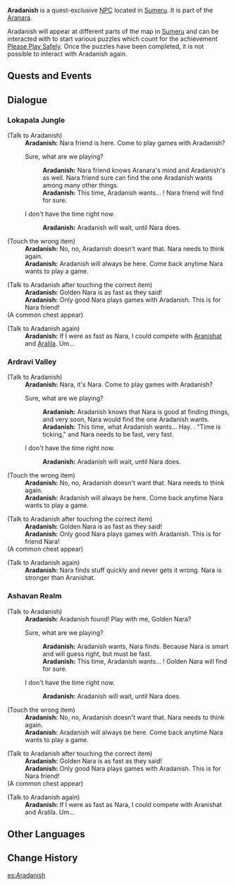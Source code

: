{{Meta
<!-- Remove this template after adding the missing info -->
|missing_NPC_profile  = yes
}}
{{Character Infobox
|type             = Quest NPC
|group            = Aranara
|image            = NPC Aradanish.png
|region           = Sumeru
|location         = Sumeru
|affiliation      = 
|title            = 

|ancestry         = <!-- Clan/family -->
|father           = 
|mother           = 
|spouse           = 
|sibling          = 
|child            = 
|relative         = 

|dialoguereward   = 
}}
'''Aradanish''' is a quest-exclusive [[NPC]] located in <!--[[???]], -->[[Sumeru]]. It is part of the [[Aranara]].

Aradanish will appear at different parts of the map in [[Sumeru]] and can be interacted with to start various puzzles which count for the achievement [[Please Play Safely]]. Once the puzzles have been completed, it is not possible to interact with Aradanish again.
<!--
==Location==
<gallery>
NPC Location Aradanish.png|Aradanish's location
NPC Location Aradanish Context.png|Additional context
</gallery>

==Profile==
''(To be added.)''

===Appearance===
''(To be added.)''
-->
==Quests and Events==
{{Quests and Events}}
<!--
==Idle Quotes==
{{Dialogue Start}}
: {{DIcon|Idle}} {{Tx}}
:: {{A|VO Aradanish 01.ogg}} "{{Tx}}"
{{Dialogue End}}
-->
==Dialogue==
===Lokapala Jungle===
{{Dialogue Start}}
;(Talk to Aradanish)
:'''Aradanish:''' Nara friend is here. Come to play games with Aradanish?
:{{DIcon}} Sure, what are we playing?
::'''Aradanish:''' Nara friend knows Aranara's mind and Aradanish's as well. Nara friend sure can find the one Aradanish wants among many other things.
::'''Aradanish:''' This time, Aradanish wants... {{color|buzzword|A small wooden chest}}! Nara friend will find for sure.
:{{DIcon}} I don't have the time right now.
::'''Aradanish:''' Aradanish will wait, until Nara does.

;(Touch the wrong item)
:'''Aradanish:''' No, no, Aradanish doesn't want that. Nara needs to think again.
:'''Aradanish:''' Aradanish will always be here. Come back anytime Nara wants to play a game.

;(Talk to Aradanish after touching the correct item)
:'''Aradanish:''' Golden Nara is as fast as they said!
:'''Aradanish:''' Only good Nara plays games with Aradanish. This is for Nara friend!
;(A common chest appear)

;(Talk to Aradanish again)
:'''Aradanish:''' If I were as fast as Nara, I could compete with [[Aranishat]] and [[Aralila]]. Um...
{{Dialogue End}}

===Ardravi Valley===
{{Dialogue Start}}
;(Talk to Aradanish)
:'''Aradanish:''' Nara, it's Nara. Come to play games with Aradanish?
:{{DIcon}} Sure, what are we playing?
::'''Aradanish:''' Aradanish knows that Nara is good at finding things, and very soon, Nara would find the one Aradanish wants.
::'''Aradanish:''' This time, what Aradanish wants... Hay. {{color|buzzword|A lot of hay, bundled together}}. "Time is ticking," and Nara needs to be fast, very fast.
:{{DIcon}} I don't have the time right now.
::'''Aradanish:''' Aradanish will wait, until Nara does.

;(Touch the wrong item)
:'''Aradanish:''' No, no, Aradanish doesn't want that. Nara needs to think again.
:'''Aradanish:''' Aradanish will always be here. Come back anytime Nara wants to play a game.

;(Talk to Aradanish after touching the correct item)
:'''Aradanish:''' Golden Nara is as fast as they said!
:'''Aradanish:''' Only good Nara plays games with Aradanish. This is for friend Nara!
;(A common chest appear)

;(Talk to Aradanish again)
:'''Aradanish:''' Nara finds stuff quickly and never gets it wrong. Nara is stronger than Aranishat.
{{Dialogue End}}

===Ashavan Realm===
{{Dialogue Start}}
;(Talk to Aradanish)
:'''Aradanish:''' Aradanish found! Play with me, Golden Nara?
:{{DIcon}} Sure, what are we playing?
::'''Aradanish:''' Aradanish wants, Nara finds. Because Nara is smart and will guess right, but must be fast.
::'''Aradanish:''' This time, Aradanish wants... {{color|buzzword|rocks, piles of rocks}}! Golden Nara will find for sure.
:{{DIcon}} I don't have the time right now.
::'''Aradanish:''' Aradanish will wait, until Nara does.

;(Touch the wrong item)
:'''Aradanish:''' No, no, Aradanish doesn't want that. Nara needs to think again.
:'''Aradanish:''' Aradanish will always be here. Come back anytime Nara wants to play a game.

;(Talk to Aradanish after touching the correct item)
:'''Aradanish:''' Golden Nara is as fast as they said!
:'''Aradanish:''' Only good Nara plays games with Aradanish. This is for Nara friend!
;(A common chest appear)

;(Talk to Aradanish again)
:'''Aradanish:''' If I were as fast as Nara, I could compete with Aranishat and Aralila. Um...
{{Dialogue End}}
<!--
==Event Dialogue==
===Event Name===
{{Dialogue Start}}
:'''Aradasa:'''
{{Dialogue End}}

==Trivia==
* 
-->

==Other Languages==
{{Other Languages
|default_hidden = 1
|en      = Aradanish
|zhs     = 兰陀尼什
|zhs_rm  = Lántuóníshí
|zht     = 蘭陀尼什
|zht_rm  = Lántuóníshí
|ja      = アランダニシ
|ja_rm   = Arandanishi
|ko      = 아란데니쉬
|es      = Aradanish
|fr      = Aradanish
|ru      = Араданиш
|th      = Aradanish
|vi      = Aradanish
|de      = Aradanish
|id      = Aradanish
|pt      = Aradanish
|tr      = Aradanish
|it      = Aradanish
}}

==Change History==
{{Change History|3.0}}
<!--
==References==
{{Reflist}}
-->

[[es:Aradanish]]